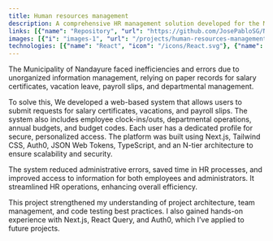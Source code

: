 ```yaml
---
title: Human resources management
description: A comprehensive HR management solution developed for the Municipality of Nandayure, Costa Rica. Built as a graduation project for the National University of Costa Rica.
links: [{"name": "Repository", "url": "https://github.com/JosePabloSG/NandayureFrontend"}]
images: [{"i": "images-1", "url": "/projects/human-resources-management/images-1.png"},{"i": "images-2", "url": "/projects/human-resources-management/images-2.png"},{"i": "images-3", "url": "/projects/human-resources-management/img-3.PNG"},{"i": "images-4", "url": "/projects/human-resources-management/images-4.png"},{"i": "images-5", "url": "/projects/human-resources-management/images-5.png"}]
technologies: [{"name": "React", "icon": "/icons/React.svg"}, {"name": "Next.js", "icon": "/icons/Nextjs.svg"}, {"name": "TypeScript", "icon": "/icons/Typescript.svg"}, {"name": "Tailwind CSS", "icon": "/icons/Tailwindcss.svg"}, {"name": "Json Web Tokens", "icon": "/icons/Jwt.svg"}, {"name": "EsLint", "icon": "/icons/Eslint.svg"}, {"name": "Zod", "icon": "/icons/Zod.svg"}]
---
```

The Municipality of Nandayure faced inefficiencies and errors due to unorganized information management, relying on paper records for salary certificates, vacation leave, payroll slips, and departmental management.

To solve this, We developed a web-based system that allows users to submit requests for salary certificates, vacations, and payroll slips. The system also includes employee clock-ins/outs, departmental operations, annual budgets, and budget codes. Each user has a dedicated profile for secure, personalized access. The platform was built using Next.js, Tailwind CSS, Auth0, JSON Web Tokens, TypeScript, and an N-tier architecture to ensure scalability and security.

The system reduced administrative errors, saved time in HR processes, and improved access to information for both employees and administrators. It streamlined HR operations, enhancing overall efficiency.

This project strengthened my understanding of project architecture, team management, and code testing best practices. I also gained hands-on experience with Next.js, React Query, and Auth0, which I’ve applied to future projects.